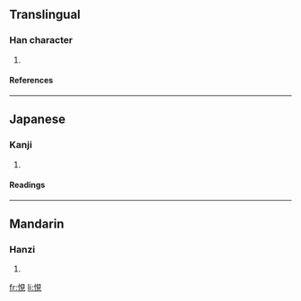 ==Translingual==
===Han character===
{{Han char|rn=61|rad=心|as=07|sn=10|four=|canj=心月山山 (PBUU)}}
# {{defn|Han|sort=心07}}
====References====
{{Han ref|kx=0387.160|dkj=10658|dj=0719.250|hdz=42304.040|uh=6093|ud=24723}}
----
==Japanese==
===Kanji===
{{ja-kanji|grade=|rs=心07}}
# {{defn|Japanese}} 
====Readings====
{{ja-readings|on=[[けん]] (ken)|kun=[[たとえ]] (tatoe)}}
----
==Mandarin==
===Hanzi===
{{cmn-hanzi|pin=[[qiàn]] ([[qian4]])|wg=ch'ien<sup>4</sup>}}
# {{defn|Mandarin}}

[[fr:悓]]
[[li:悓]]